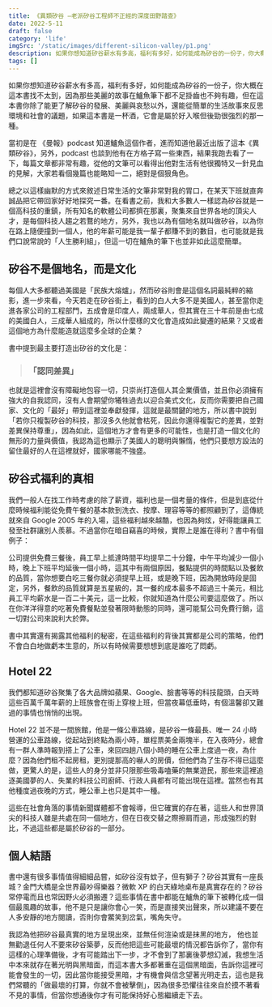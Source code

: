 ```yaml
---
title: 《異類矽谷 —老派矽谷工程師不正經的深度田野踏查》
date: 2022-5-11
draft: false
category: 'life'
imgSrc: '/static/images/different-silicon-valley/p1.png'
description: 如果你想知道矽谷薪水有多高，福利有多好，如何能成為矽谷的一份子，你大概在這本書找不太到，因為那些美麗的故事在鱸魚筆下都不足掛齒也不夠有趣，但在這本書你除了能更了解矽谷的發展、美麗與哀愁以外，還能從簡單的生活故事來反思環境和社會的議題，如果這本書是一杯酒，它會是屬於好入喉但後勁很強烈的那一種。
tags: []
---
```


<PostImage
    source="/static/images/different-silicon-valley/p1.png"
    description=''
/>

如果你想知道矽谷薪水有多高，福利有多好，如何能成為矽谷的一份子，你大概在這本書找不太到，因為那些美麗的故事在鱸魚筆下都不足掛齒也不夠有趣，但在這本書你除了能更了解矽谷的發展、美麗與哀愁以外，還能從簡單的生活故事來反思環境和社會的議題，如果這本書是一杯酒，它會是屬於好入喉但後勁很強烈的那一種。

當初是在 《曼報》podcast 知道鱸魚這個作者，進而知道他最近出版了這本《異類矽谷》，另外，podcast 也談到他有在方格子寫一些東西，結果我跑去看了一下，每篇文章都非常有趣，從他的文筆可以看得出他對生活有他很獨特又一針見血的見解，大家若看個幾篇也能略知一二，絕對是個狠角色。

<YoutubeIFrameLayout
    source="https://vocus.cc/user/5a41fa42eceaedd6be917df2"
/>

總之以這樣幽默的方式來敘述日常生活的文筆非常對我的胃口，在某天下班就直奔誠品把它帶回家好好地探究一番。在看書之前，我和大多數人一樣認為矽谷就是一個高科技的重鎮，所有知名的軟體公司都擠在那裏，聚集來自世界各地的頂尖人才，是每個科技人趨之若鶩的地方，另外，我也以為有個地名就叫做矽谷，以為你在路上隨便撞到一個人，他的年薪可能是我一輩子都賺不到的數目，也可能就是我們口說常說的「人生勝利組」，但這一切在鱸魚的筆下也並非如此這麼簡單。

## 矽谷不是個地名，而是文化
每個人大多都聽過美國是「民族大熔爐」，然而矽谷則會是這個名詞最純粹的縮影，進一步來看，今天若走在矽谷街上，看到的白人大多不是美國人，甚至當你走進各家公司的工程部門，五成會是印度人，兩成華人，但其實在三十年前是由七成的美國白人，三成華人組成的，所以什麼樣的文化會造成如此變遷的結果？又或者這個地方為什麼能造就這麼多全球的企業？

書中提到最主要打造出矽谷的文化是：

> ### 「認同差異」

也就是這裡會沒有障礙地包容一切，只崇尚打造個人其企業價值，並且你必須擁有強大的自我認同，沒有人會期望你犧牲過去以迎合美式文化，反而你需要把自己國家、文化的「最好」帶到這裡並奉獻發揮，這就是最關鍵的地方，所以書中說到「若你只複製矽谷的科技，那沒多久他就會枯死，因此你還得複製它的差異，並對差異保持尊重」，因為如此，這個地方才會有更多的可能性，也是打造一個文化的無形的力量與價值，我認為這也顯示了美國人的聰明與懶惰，他們只要想方設法的留住最好的人在這裡就好，國家哪能不強盛。

## 矽谷式福利的真相
我們一般人在找工作時考慮的除了薪資，福利也是一個考量的條件，但是到底從什麼時候福利能從免費午餐的基本款到洗衣、按摩、理容等等的都照顧到了，這傳統就來自 Google 2005 年的入場，這些福利越來越酷，也因為夠炫，好得能讓員工發至社群讓別人羨慕。不過當你在暗自竊喜的時候，實際上是誰在得利？書中有個例子：

公司提供免費三餐後，員工早上抵達時間平均提早二十分鐘，中午平均減少一個小時，晚上下班平均延後一個小時，這其中有兩個原因，餐點提供的時間點以及餐飲的品質，當你想要白吃三餐你就必須提早上班，或是晚下班，因為開放時段是固定，另外，餐飲的品質就算是五星級的，其一餐的成本最多不超過三十美元，相比員工平均薪水是一百二十美元，這一比較，你就知道為什麼公司要這麼做了。所以在你洋洋得意的吃著免費餐點並發著限時動態的同時，還可能幫公司免費行銷，這一切對公司來說利大於弊。

書中其實還有揭露其他福利的秘密，在這些福利的背後其實都是公司的策略，他們不會白白地做虧本生意的，所以有時候需要想想到底是誰吃了悶虧。

<PostImage
    source="/static/images/different-silicon-valley/p2.jpeg"
    description='Photo by <a target="_blank" href="https://vocus.cc/user/5a41fa42eceaedd6be917df2">鱸魚</a>'
/>

## Hotel 22
我們都知道矽谷聚集了各大品牌如蘋果、Google、臉書等等的科技龍頭，白天時這些百萬千萬年薪的上班族會在街上穿梭上班，但當夜幕低垂時，有個溫馨卻又難過的事情也悄悄的出現。

Hotel 22 並不是一間旅館，他是一條公車路線，是矽谷一條最長、唯一 24 小時營運的公車路線，從起站到終點為兩小時，單程票美金兩塊半，在入夜時分，總會有一群人準時報到搭上了公車，來回四趟八個小時的睡在公車上度過一夜，為什麼？因為他們租不起房租，更別提那高的嚇人的房價，但他們為了生存不得已這麼做，更驚人的是，這些人的身分並非只限那些吸毒嗑藥的無業遊民，那些來這裡追逐美國夢的人、失業的科技公司廚師、行政人員都有可能出現在這裡。當然也有其他種度過夜晚的方式，睡公車上也只是其中一種。

這些在社會角落的事情新聞媒體都不會報導，但它確實的存在著，這些人和世界頂尖的科技人雖是共處在同一個地方，但在日夜交替之際擦肩而過，形成強烈的對比，不過這些都是屬於矽谷的一部分。

<PostImage
    source="/static/images/different-silicon-valley/p3.jpeg"
    description='Photo by <a target="_blank" href="https://www.adaymag.com/2020/01/02/hotel22-in-silicon-valley.html">adaymag</a>'
/>

## 個人結語
書中還有很多事情值得細細品嘗，如矽谷沒有蚊子，但有獅子？矽谷其實有一座長城？金門大橋是全世界最吵得樂器？微軟 XP 的白天綠地桌布是真實存在的？矽谷常停電而且也常因野火必須搬遷？這些事情在書中都能在鱸魚的筆下被轉化成一個個最風趣的故事，他不是只是讓你會心一笑，而是直接笑出聲來，所以建議不要在人多安靜的地方閱讀，否則你會鱉笑到岔氣，嘴角失守。

我認為他把矽谷最真實的地方呈現出來，並無任何渲染或是抹黑的地方， 他也並無勸退任何人不要來矽谷築夢，反而他把這些可能最壞的情況都告訴你了，當你有這樣的心理準備後，才有可能踏出下一步，才不會到了那裏後夢想幻滅，我想生活中本來就存在著光明與黑暗面，而這本書大多都著重在這個黑暗面，告訴你這裡可能會發生的一切，因此當你能接受黑暗，才有機會與信念望著光明走去，這也是我們常聽的「做最壞的打算，你就不會被擊倒」，因為很多恐懼往往來自於摸不著看不見的事情，但當你想通後你才有可能保持好心態繼續走下去。